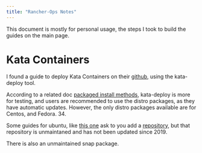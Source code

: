 ```yaml
---
title: "Rancher-Ops Notes"
---
```



This document is mostly for personal usage, the steps I took to build the guides on the main page. 

# Kata Containers

I found a guide to deploy Kata Containers on their [github](https://github.com/kata-containers/kata-containers/blob/main/tools/packaging/kata-deploy/README.md), using the kata-deploy tool. 

According to a related doc [packaged install methods](https://github.com/kata-containers/kata-containers/blob/main/docs/install/README.md#packaged-installation-methods), kata-deploy is more for testing, and users are recommended to use the distro packages, as they have automatic updates. However, the only distro packages available are for Centos, and Fedora. 34. 

Some guides for ubuntu, like [this one](https://jafar390.medium.com/install-kata-containers-on-linux-with-docker-container-manager-28551ec8c034) ask to you add a [repository](http://download.opensuse.org/repositories/home:/katacontainers:/), but that repository is unmaintaned and has not been updated since 2019. 

There is also an unmaintained snap package. 



